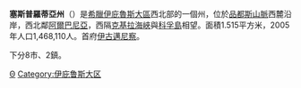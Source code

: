 {{Infobox Pref GR|
name = 塞斯普羅蒂亞 |
name_local = Νομός Θεσπρωτίας|
image_map =  GreeceThesprotia.png|
periph = [[伊庇魯斯大區|伊庇魯斯大區]] |
capital = [[伊古邁尼察|伊古邁尼察]]|
population = 1468110 |
population_as_of = 2005|
pop_rank = 48th|
popdens_rank = 1st|
area = 0.1515 |
area_rank = 43rd|
postal_code = 46x xx|
area_code = 266x0|
licence = ΗΝ|
provinces = 4|
municip = 8|
commun = 2|
ISO = GR-32|
website = [http://www.nthesprotias.gr www.nthesprotias.gr]
|munic_map = Thesprotia municipalities numbered.svg}}

'''塞斯普羅蒂亞州'''（{{lang-el|Θεσπρωτία}}）是[[希臘|希臘]][[伊庇魯斯大區|伊庇魯斯大區]]西北部的一個州，位於[[品都斯山脈|品都斯山脈]]西麓沿岸，西北鄰[[阿爾巴尼亞|阿爾巴尼亞]]，西隔[[克基拉海峽|克基拉海峽]]與[[科孚島|科孚島]]相望。面積1.515平方米，2005年人口1,468,110人。首府[[伊古邁尼察|伊古邁尼察]]。

下分8市、2鎮。

[[Category:希臘州份|Θ]]
[[Category:伊庇鲁斯大区|Category:伊庇鲁斯大区]]